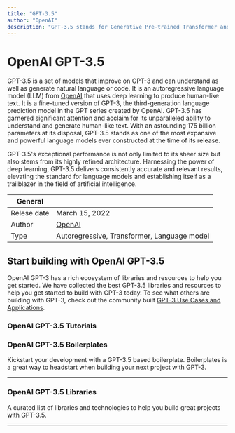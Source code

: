 ```yaml
---
title: "GPT-3.5"
author: "OpenAI"
description: "GPT-3.5 stands for Generative Pre-trained Transformer and is fine-tuned version of GPT-3. It is an autoregressive language model that uses deep learning to produce human-like text. There are many models in GPT-3.5 family as gpt-3.5-turbo or gpt-3.5-turbo."
---
```


# OpenAI GPT-3.5

GPT-3.5 is a set of models that improve on GPT-3 and can understand as well as generate natural language or code. It is an autoregressive language model (LLM) from [OpenAI](https://lablab.ai/tech/openai) that uses deep learning to produce human-like text. It is a fine-tuned version of GPT-3, the third-generation language prediction model in the GPT series created by OpenAI. GPT-3.5 has garnered significant attention and acclaim for its unparalleled ability to understand and generate human-like text. With an astounding 175 billion parameters at its disposal, GPT-3.5 stands as one of the most expansive and powerful language models ever constructed at the time of its release.

GPT-3.5's exceptional performance is not only limited to its sheer size but also stems from its highly refined architecture. Harnessing the power of deep learning, GPT-3.5 delivers consistently accurate and relevant results, elevating the standard for language models and establishing itself as a trailblazer in the field of artificial intelligence.

| General     |                                                                  |
| ----------- | ---------------------------------------------------------------- |
| Relese date | March 15, 2022                                                    |
| Author      | [OpenAI](https://openai.com/)                                    |
| Type        | Autoregressive, Transformer, Language model                      |

## Start building with OpenAI GPT-3.5

OpenAI GPT-3 has a rich ecosystem of libraries and resources to help you get started. We have collected the best GPT-3.5 libraries and resources to help you get started to build with GPT-3 today. To see what others are building with GPT-3, check out the community built [GPT-3 Use Cases and Applications](/apps/tech/openai/gpt3).

### OpenAI GPT-3.5 Tutorials

<TechTutorials />

### OpenAI GPT-3.5 Boilerplates

Kickstart your development with a GPT-3.5 based boilerplate. Boilerplates is a great way to headstart when building your next project with GPT-3.

---

### OpenAI GPT-3.5 Libraries

A curated list of libraries and technologies to help you build great projects with GPT-3.5.

---
